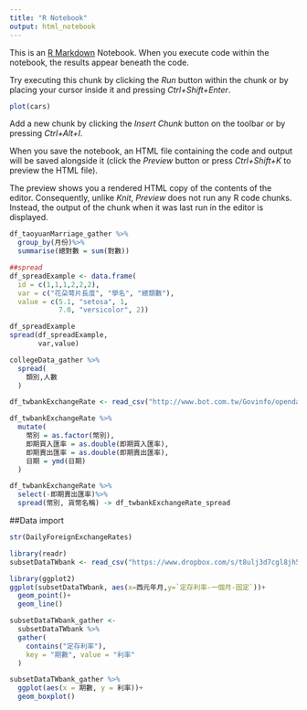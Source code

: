 ```yaml
---
title: "R Notebook"
output: html_notebook
---
```


This is an [R Markdown](http://rmarkdown.rstudio.com) Notebook. When you execute code within the notebook, the results appear beneath the code. 

Try executing this chunk by clicking the *Run* button within the chunk or by placing your cursor inside it and pressing *Ctrl+Shift+Enter*. 

```r
plot(cars)
```

Add a new chunk by clicking the *Insert Chunk* button on the toolbar or by pressing *Ctrl+Alt+I*.

When you save the notebook, an HTML file containing the code and output will be saved alongside it (click the *Preview* button or press *Ctrl+Shift+K* to preview the HTML file).

The preview shows you a rendered HTML copy of the contents of the editor. Consequently, unlike *Knit*, *Preview* does not run any R code chunks. Instead, the output of the chunk when it was last run in the editor is displayed.
```r
df_taoyuanMarriage_gather %>%
  group_by(月份)%>%
  summarise(總對數 = sum(對數))
```

```r
##spread
df_spreadExample <- data.frame(
  id = c(1,1,1,2,2,2),
  var = c("花朶萼片長度", "學名", "總類數"),
  value = c(5.1, "setosa", 1, 
            7.0, "versicolor", 2))
```


```r
df_spreadExample
spread(df_spreadExample,
       var,value)
```

```r
collegeData_gather %>%
  spread(
    類別,人數
  )
```

```r
df_twbankExchangeRate <- read_csv("http://www.bot.com.tw/Govinfo/opendata/csv/151/20180101-20181231-FXCRT.csv")
```

```r
df_twbankExchangeRate %>%
  mutate(
    幣別 = as.factor(幣別),
    即期買入匯率 = as.double(即期買入匯率),
    即期賣出匯率 = as.double(即期賣出匯率),
    日期 = ymd(日期)
  )
```


```r
df_twbankExchangeRate %>%
  select(-即期賣出匯率)%>%
  spread(幣別, 貨幣名稱) -> df_twbankExchangeRate_spread
```

##Data import
```r
str(DailyForeignExchangeRates)
```

```r
library(readr)
subsetDataTWbank <- read_csv("https://www.dropbox.com/s/t8ulj3d7cgl8jh5/subsetDataTWbank.csv?dl=1")
```

```r
library(ggplot2)
ggplot(subsetDataTWbank, aes(x=西元年月,y=`定存利率-一個月-固定`))+
  geom_point()+
  geom_line()
```

```r
subsetDataTWbank_gather <-
  subsetDataTWbank %>%
  gather(
    contains("定存利率"),
    key = "期數", value = "利率"
  )

subsetDataTWbank_gather %>%
  ggplot(aes(x = 期數, y = 利率))+
  geom_boxplot()
```

















